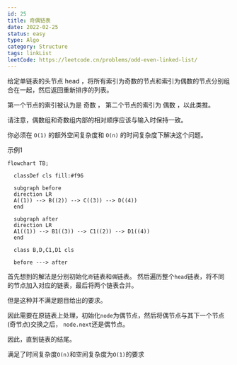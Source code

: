 ```yaml
---
id: 25
title: 奇偶链表
date: 2022-02-25
status: easy
type: Algo
category: Structure
tags: linkList
leetCode: https://leetcode.cn/problems/odd-even-linked-list/
---
```


<Note>

给定单链表的头节点 head ，将所有索引为奇数的节点和索引为偶数的节点分别组合在一起，然后返回重新排序的列表。

第一个节点的索引被认为是 奇数 ， 第二个节点的索引为 偶数 ，以此类推。

请注意，偶数组和奇数组内部的相对顺序应该与输入时保持一致。

你必须在 `O(1)` 的额外空间复杂度和 `O(n)` 的时间复杂度下解决这个问题。

示例1

```mermaid
flowchart TB;

  classDef cls fill:#f96

  subgraph before
  direction LR
  A((1)) --> B((2)) --> C((3)) --> D((4))
  end

  subgraph after
  direction LR
  A1((1)) --> B1((3)) --> C1((2)) --> D1((4))
  end

  class B,D,C1,D1 cls

  before ---> after

```

</Note>

首先想到的解法是分别初始化`奇`链表和`偶`链表。
然后遍历整个`head`链表，将不同的节点加入对应的链表，最后将两个链表合并。

但是这种并不满足题目给出的要求。

因此需要在原链表上处理，初始化`node`为偶节点，然后将偶节点与其下一个节点(奇节点)交换之后，
`node.next`还是偶节点。

因此，直到链表的结尾。

满足了时间复杂度`O(n)`和空间复杂度为`O(1)`的要求


